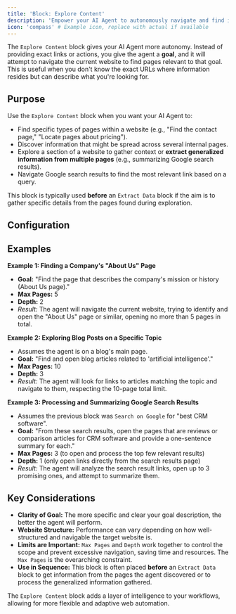 ```yaml
---
title: 'Block: Explore Content'
description: 'Empower your AI Agent to autonomously navigate and find information within a website based on a goal.'
icon: 'compass' # Example icon, replace with actual if available
---
```


The `Explore Content` block gives your AI Agent more autonomy. Instead of providing exact links or actions, you give the agent a **goal**, and it will attempt to navigate the current website to find pages relevant to that goal. This is useful when you don't know the exact URLs where information resides but can describe what you're looking for.

## Purpose

Use the `Explore Content` block when you want your AI Agent to:

* Find specific types of pages within a website (e.g., "Find the contact page," "Locate pages about pricing").
* Discover information that might be spread across several internal pages.
* Explore a section of a website to gather context or **extract generalized information from multiple pages** (e.g., summarizing Google search results).
* Navigate Google search results to find the most relevant link based on a query.

This block is typically used **before** an `Extract Data` block if the aim is to gather specific details from the pages found during exploration.

## Configuration

## Examples

**Example 1: Finding a Company's "About Us" Page**

* **Goal:** "Find the page that describes the company's mission or history (About Us page)."
* **Max Pages:** 5
* **Depth:** 2
* *Result:* The agent will navigate the current website, trying to identify and open the "About Us" page or similar, opening no more than 5 pages in total.

**Example 2: Exploring Blog Posts on a Specific Topic**

* Assumes the agent is on a blog's main page.
* **Goal:** "Find and open blog articles related to 'artificial intelligence'."
* **Max Pages:** 10
* **Depth:** 3
* *Result:* The agent will look for links to articles matching the topic and navigate to them, respecting the 10-page total limit.

**Example 3: Processing and Summarizing Google Search Results**

* Assumes the previous block was `Search on Google` for "best CRM software".
* **Goal:** "From these search results, open the pages that are reviews or comparison articles for CRM software and provide a one-sentence summary for each."
* **Max Pages:** 3 (to open and process the top few relevant results)
* **Depth:** 1 (only open links directly from the search results page)
* *Result:* The agent will analyze the search result links, open up to 3 promising ones, and attempt to summarize them.

## Key Considerations

* **Clarity of Goal:** The more specific and clear your goal description, the better the agent will perform.
* **Website Structure:** Performance can vary depending on how well-structured and navigable the target website is.
* **Limits are Important:** `Max Pages` and `Depth` work together to control the scope and prevent excessive navigation, saving time and resources. The `Max Pages` is the overarching constraint.
* **Use in Sequence:** This block is often placed **before** an `Extract Data` block to get information from the pages the agent discovered or to process the generalized information gathered.

The `Explore Content` block adds a layer of intelligence to your workflows, allowing for more flexible and adaptive web automation.